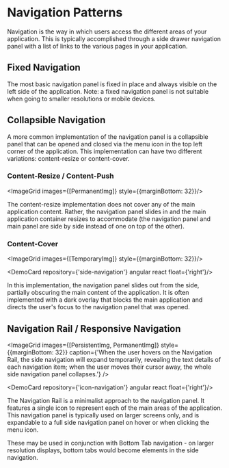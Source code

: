 
# Navigation Patterns

Navigation is the way in which users access the different areas of your application. This is typically accomplished through a side drawer navigation panel with a list of links to the various pages in your application.

## Fixed Navigation

The most basic navigation panel is fixed in place and always visible on the left side of the application. Note: a fixed navigation panel is not suitable when going to smaller resolutions or mobile devices.

## Collapsible Navigation

A more common implementation of the navigation panel is a collapsible panel that can be opened and closed via the menu icon in the top left corner of the application. This implementation can have two different variations: content-resize or content-cover.

### Content-Resize / Content-Push

<ImageGrid images={[PermanentImg]} style={{marginBottom: 32}}/>

The content-resize implementation does not cover any of the main application content. Rather, the navigation panel slides in and the main application container resizes to accommodate (the navigation panel and main panel are side by side instead of one on top of the other).

### Content-Cover

<ImageGrid images={[TemporaryImg]} style={{marginBottom: 32}}/>

<DemoCard repository={'side-navigation'} angular react float={'right'}/>

In this implementation, the navigation panel slides out from the side, partially obscuring the main content of the application. It is often implemented with a dark overlay that blocks the main application and directs the user's focus to the navigation panel that was opened.

## Navigation Rail / Responsive Navigation

<ImageGrid images={[PersistentImg, PermanentImg]} style={{marginBottom: 32}} caption={'When the user hovers on the Navigation Rail, the side navigation will expand temporarily, revealing the text details of each navigation item; when the user moves their cursor away, the whole side navigation panel collapses.'} />

<DemoCard repository={'icon-navigation'} angular react float={'right'}/>

The Navigation Rail is a minimalist approach to the navigation panel. It features a single icon to represent each of the main areas of the application. This navigation panel is typically used on larger screens only, and is expandable to a full side navigation panel on hover or when clicking the menu icon. 

These may be used in conjunction with Bottom Tab navigation - on larger resolution displays, bottom tabs would become elements in the side navigation.


